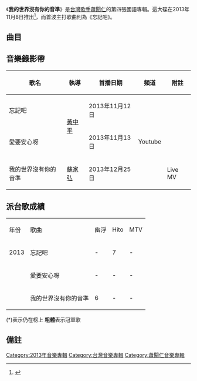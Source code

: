 {{Album infobox | <!-- See Wikipedia:WikiProject_Albums -->
|  Name        = 我的世界沒有你的音準
|  Type        = [[專輯|專輯]]
|  Artist      = [[蕭閎仁|蕭閎仁]]
|  Cover       = 蕭閎仁 我的世界沒有你的音準.jpg
|  Released    = 2013年11月8日
|  Recorded    = 2013年
|  Genre       = [[國語流行音樂|國語流行音樂]]<br>[[台語流行音樂|台語流行音樂]]
|  Length      = 48:42
|  Label       = [[無限延伸|無限延伸]]<ref>[http://radiofull.iwant-in.net/showinformation.php?sisn=32290 蕭閎仁『我的世界沒有你的音準』專輯介紹 - 銀河網路電台]</ref>、[[華納音樂_(台灣)|華納音樂]]<ref name="fiv"/>
|  Number      = 
|  Producer    = 見[[#曲目|曲目列表]]
|  Last album  = [[第三張創作專輯|第三張創作專輯]]<br>（2010年）
|  This album  = '''我的世界沒有你的音準'''<br>（2013年）
|  Next album  = [[鬼才懂你|鬼才懂你]]<br>（2014年）
}}
《'''我的世界沒有你的音準'''》是[[台灣|台灣]][[歌手|歌手]][[蕭閎仁|蕭閎仁]]的第四張國語專輯。這大碟在2013年11月8日推出<ref name="fiv">{{cite web|url=http://www.5music.com.tw/CDList-C.asp?cdno=434485678495|archive-url=https://web.archive.org/web/20150610224121/http://www.5music.com.tw/CDList-C.asp?cdno=434485678495|title=五大唱片|date=2013-11-18|archive-date=2015-06-10|language=zh-hant}}</ref>，而首波主打歌曲則為《忘記吧》。

==曲目==
{{Tracklist
| total_length = 48:42

| all_writing = 蕭閎仁
| all_producer = 蕭閎仁（所有歌曲）、[[郭偉聰|郭偉聰]]（＊）、[[陳建寧|陳建寧]]（＃）

| title1 = 忘記吧
| note1 = ＊
| longnote1 = 第一主打
| arranger1 = 蕭閎仁
| length1 = 4:53

| title2 = 愛要安心呀
| note2 = ＊
| longnote2 = 第二主打<br>[[安心亞|安心亞]]合唱
| arranger2 = 蕭閎仁
| length2 = 4:58

| title3 = 將你放在我心內
| note3 = 台語、＊
| longnote3 = 
| arranger3 = 蕭閎仁<br>[[周菲比|周菲比]]
| length3 = 4:23

| title4 = 不忘春風
| note4 = ＊
| longnote4 = 附加作曲：[[鄧雨賢|鄧雨賢]]<br>附加作詞：[[李臨秋|李臨秋]]
| arranger4 = 蕭閎仁<br>周菲比
| length4 = 5:21

| title5 = 逆風飛行
| note5 = ＃
| longnote5 = 合作作詞：[[董基鑑|董基鑑]]
| arranger5 = 蕭閎仁
| length5 = 4:42

| title6 = 我的世界沒有你的音準
| note6 = ＊
| longnote6 = 第三主打
| arranger6 = 蕭閎仁<br>周菲比
| length6 = 4:41

| title7 = 我的哀鳳壞了
| note7 = ＊
| longnote7 = 
| arranger7 = 蕭閎仁
| length7 = 4:10

| title8 = 寶貝仔子
| note8 = 台語、＊
| longnote8 = 
| arranger8 = 蕭閎仁<br>周菲比
| length8 = 5:14

| title9 = 愛哪裡存在
| note9 = ＊
| longnote9 = 
| arranger9 = 蕭閎仁
| length9 = 5:02

| title10 = 老大
| note10 = ＊
| longnote10 = 
| arranger10 = 蕭閎仁
| length10 = 4:58

}}

==音樂錄影帶==
{| class="wikitable"
! 歌名 !! 執導 !! 首播日期 !! 頻道 !! 附註
|-
| 忘記吧 ||rowspan="2"| [[黃中平|黃中平]] ||2013年11月12日||rowspan="3"|Youtube||
|-
| 愛要安心呀 ||2013年11月13日||
|-
| 我的世界沒有你的音準 ||[[蘇家弘|蘇家弘]]||2013年12月25日||Live MV
|}

==派台歌成績==
{| class="wikitable"
|- 
| 年份 || 歌曲 ||幽浮||Hito||MTV
|-
| 2013 || 忘記吧 || - || 7 || -
|-
|  || 愛要安心呀 || - || - || -
|-
|  || 我的世界沒有你的音準 || 6 || - || -
|}

(*)表示仍在榜上
'''粗體'''表示冠軍歌

==備註 ==
<div class="references-small">
<references></references>
</div>

[[Category:2013年音樂專輯|Category:2013年音樂專輯]]
[[Category:台灣音樂專輯|Category:台灣音樂專輯]]
[[Category:蕭閎仁音樂專輯|Category:蕭閎仁音樂專輯]]